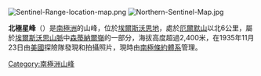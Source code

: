 [[Image:Sentinel-Range-location-map.png|thumb]]
[[Image:Northern-Sentinel-Map.jpg|thumb]]

{{coord|77|32|S|86|9|W|display=title}}

'''北極星峰'''（{{lang-en|Polarstar Peak}}）是[[南極洲|南極洲]]的山峰，位於[[埃爾斯沃思地|埃爾斯沃思地]]，處於[[厄爾默山|厄爾默山]]以北6公里，屬於[[埃爾斯沃思山脈|埃爾斯沃思山脈]]中[[森蒂納爾嶺|森蒂納爾嶺]]的一部分，海拔高度超過2,400米，在1935年11月23日由[[美國|美國]]探險隊發現和拍攝照片，現時由[[南極條約體系|南極條約體系]]管理。

{{DEFAULTSORT:Polarstar Peak}}
[[Category:南極洲山峰|Category:南極洲山峰]]


{{EllsworthLand-geo-stub}}